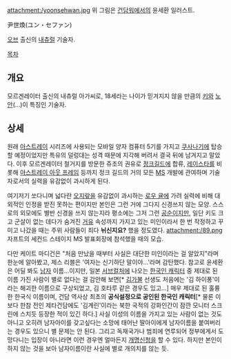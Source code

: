 attachment:/yoonsehwan.jpg
위 그림은 [[건담워]]에서의 윤세환 일러스트.

尹世煥(ユン・セファン)

[[오브]] 출신의 [[내츄럴]] 기술자.


[[목차]]


== 개요 ==
모르겐레이터 출신의 내츄럴 아가씨로, 18세라는 나이가 믿겨지지 않을 만큼의 [[키]]와 [[노안]](...)이 특징인 기술자.


== 상세 ==
원래 [[아스트레이]] 시리즈에 사용되는 모바일 양자 컴퓨터 5기를 가지고 [[쿠사나기]]에 탑승할 예정이었지만 특유의 덜렁대는 성격 때문에 지각해 버려서 결국 뒤에 남겨지고 말았다. 이후 모르겐레이터 철거지를 방문한 쥬조의 권유로 [[정크길드]]에 합류, [[레이스타]]를 비롯해 [[아스트레이 아웃 프레임]] 등까지 정크 길드의 거의 모든 [[MS]] 개발에 관여하며 기술자로서의 실력을 유감없이 과시하게 된다. 

여기저기 쏘다니며 넓다란 [[오지랖]]을 유감없이 과시하는 [[로우 귤]]에 가려 실력에 비해 대외적인 인정을 받진 못하는 편이지만 본인은 그런 거에 그다지 신경쓰지 않는 모양. 스스로의 외모에도 별반 신경을 쓰지 않는지라 평소에는 그저 그런 [[공순이]]지만, 일단 키도 크고 군살이 없는 데다가 숨겨진 [[거유]] 속성까지 가지고 있는 미인이라서 한 번 작정하고 꾸미고 나갔을 때는 주위 사람들이 죄다 '''뉘신지요?''' 했을 정도였다.
attachment:/89.png
자프트의 세컨드 스테이지 MS 발표회장에 참석했을 때의 모습.

다만 케이트 마디건은 "처음 만났을 때부터 사실은 대단한 미인이라는 걸 알았지"라며 한눈에 알아봤고, 제스 리블은 '여자는 신기하단 말이야...'라며 감탄했다.
참고로 윤세환은 어딜 봐도 [[남자]] 이름...이지만, 일본 [[서브컬처]]에 나오는 [[한국인 캐릭터]] 중 제대로 된 이름 가진 사람이 별로 없다는 걸 감안해 보면[* [[김가불]] 선생도 처음에는 '김 하이퐁'이라는 해괴한 이름으로 구상되었고, 김 호타루 같은 경우도 있고...] 매우 제대로 된 훌륭한 한국식 이름이며, 건담 역사상 최초의 '''공식설정으로 공인된 한국인 캐릭터'''[* 물론 이보다 한참 전인 제타건담에도 '김계린'이라는 북한 국적의 강화인간이 잠깐 모니터 스크린에 스치듯 등장한 적이 있긴 하다.] 사실 이성의 이름을 가지고 있는 사람이 없는 것도 아니고 오히려 남자아이를 갖고싶다는 소망에 태어난 딸아이에게 남자이름을 붙여버리는 경우도 있으니 별 문제는 안 된다. 그리고 독재국가나 범죄에 연루되어 정부에게서 도망다니는 입장이 아니라면 이런 경우엔 얼마든지 [[개명]]신청을 할 수 있다. 하지만 본인이 하지 않는 것을 보아 남자이름이란 사실에 별로 개의치를 않는 듯.
